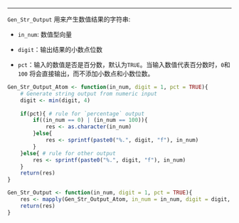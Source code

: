 ------

`Gen_Str_Output` 用来产生数值结果的字符串:

- `in_num`: 数值型向量

- `digit`：输出结果的小数点位数

- `pct`：输入的数值是否是百分数，默认为`TRUE`。当输入数值代表百分数时，`0`和`100`
将会直接输出，而不添加小数点和小数位数。

```r
Gen_Str_Output_Atom <- function(in_num, digit = 1, pct = TRUE){
    # Generate string output from numeric input
    digit <- min(digit, 4)
    
    if(pct){ # rule for `percentage` output
        if((in_num == 0) | (in_num == 100)){
            res <- as.character(in_num)
        }else{
            res <- sprintf(paste0("%.", digit, "f"), in_num)
        }
    }else{ # rule for other output
        res <- sprintf(paste0("%.", digit, "f"), in_num)
    }
    return(res)
}

Gen_Str_Output <- function(in_num, digit = 1, pct = TRUE){
    res <- mapply(Gen_Str_Output_Atom, in_num = in_num, digit = digit, pct = pct)
    return(res)
}
```